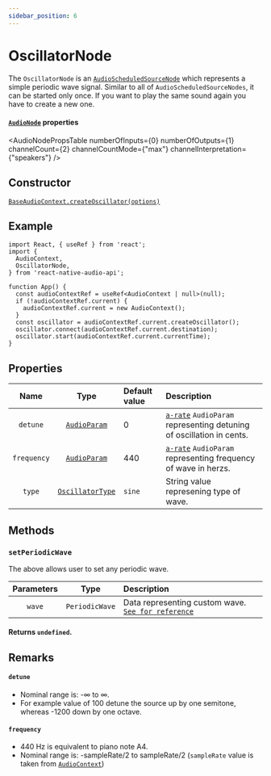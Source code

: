 ```yaml
---
sidebar_position: 6
---
```



# OscillatorNode

The `OscillatorNode` is an [`AudioScheduledSourceNode`](/docs/sources/audio-scheduled-source-node) which represents a simple periodic wave signal.
Similar to all of `AudioScheduledSourceNodes`, it can be started only once. If you want to play the same sound again you have to create a new one.

#### [`AudioNode`](/docs/core/audio-node#read-only-properties) properties

<AudioNodePropsTable numberOfInputs={0} numberOfOutputs={1} channelCount={2} channelCountMode={"max"} channelInterpretation={"speakers"} />

## Constructor

[`BaseAudioContext.createOscillator(options)`](/docs/core/base-audio-context#createoscillator)

## Example

```tsx
import React, { useRef } from 'react';
import {
  AudioContext,
  OscillatorNode,
} from 'react-native-audio-api';

function App() {
  const audioContextRef = useRef<AudioContext | null>(null);
  if (!audioContextRef.current) {
    audioContextRef.current = new AudioContext();
  }
  const oscillator = audioContextRef.current.createOscillator();
  oscillator.connect(audioContextRef.current.destination);
  oscillator.start(audioContextRef.current.currentTime);
}
```

## Properties

| Name | Type | Default value | Description |
| :----: | :----: | :-------- | :------- |
| `detune` <ReadOnly /> | [`AudioParam`](/docs/core/audio-param) | 0 |[`a-rate`](/docs/core/audio-param#a-rate-vs-k-rate) `AudioParam` representing detuning of oscillation in cents. |
| `frequency` <ReadOnly /> | [`AudioParam`](/docs/core/audio-param) | 440 | [`a-rate`](/docs/core/audio-param#a-rate-vs-k-rate) `AudioParam` representing frequency of wave in herzs. |
| `type` | [`OscillatorType`](/docs/types/oscillator-type)| `sine` | String value represening type of wave. |

## Methods

### `setPeriodicWave`

The above allows user to set any periodic wave.

| Parameters | Type | Description |
| :---: | :---: | :---- |
| `wave` | `PeriodicWave` | Data representing custom wave. [`See for reference`](/docs/core/base-audio-context#createperiodicwave) |

#### Returns `undefined`.

## Remarks

#### `detune`
- Nominal range is: -∞ to ∞.
- For example value of 100 detune the source up by one semitone, whereas -1200 down by one octave.

#### `frequency`
- 440 Hz is equivalent to piano note A4.
- Nominal range is: -sampleRate/2 to sampleRate/2 (`sampleRate` value is taken from [`AudioContext`](/docs/core/base-audio-context#properties))
